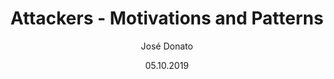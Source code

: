 ---
title: Attackers - Motivations and Patterns
type: article
author: José Donato
file: /CSAM_CS1.pdf
snippet: Case study about the motivations and patterns of an attacker
date: '05.10.2019'
---